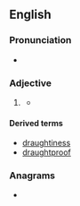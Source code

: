 ==English==

===Pronunciation===
* {{a|UK}} {{IPA|en|/dɹɑːfti/}}

===Adjective===
{{en-adj|er}}

# {{lb|en|British spelling}} {{standard spelling of|en|drafty}}
#* {{quote-journal|en|year=1962|month=October|author=Brian Haresnape|title=Focus on B.R. passenger stations|journal=Modern Railways|page=249|text=To lovers of Victoriana it will not be necessary to enlarge on the original beauty of many [old stations], but to the modern traveller romantic nostalgia will not compensate for bleak, '''draughty''' waiting rooms, ancient sanitation, uncomfortable grimy seats and gas lighting; he is likely to prefer the comforts of a modern car on a winter's morning.}}

====Derived terms====
* [[draughtiness]]
* [[draughtproof]]

===Anagrams===
* {{anagrams|en|a=adghrtuy|Daughtry}}